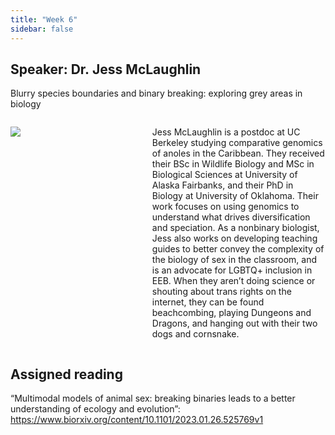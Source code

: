 ```yaml
---
title: "Week 6"
sidebar: false
---
```


## Speaker: Dr. Jess McLaughlin

[Blurry species boundaries and binary breaking: exploring grey areas in biology]{.custom-subtitle}

::: columns
::: {.column width="35%"}
![](/img/JessMcLaughlin.jpeg)
:::

::: {.column width="5%"}
:::

::: {.column width="60%"}
Jess McLaughlin is a postdoc at UC Berkeley studying comparative genomics of anoles in the Caribbean. They received their BSc in Wildlife Biology and MSc in Biological Sciences at University of Alaska Fairbanks, and their PhD in Biology at University of Oklahoma. Their work focuses on using genomics to understand what drives diversification and speciation. As a nonbinary biologist, Jess also works on developing teaching guides to better convey the complexity of the biology of sex in the classroom, and is an advocate for LGBTQ+ inclusion in EEB. When they aren't doing science or shouting about trans rights on the internet, they can be found beachcombing, playing Dungeons and Dragons, and hanging out with their two dogs and cornsnake.
:::
:::

## Assigned reading

"Multimodal models of animal sex: breaking binaries leads to a better understanding of ecology and evolution": <https://www.biorxiv.org/content/10.1101/2023.01.26.525769v1>
